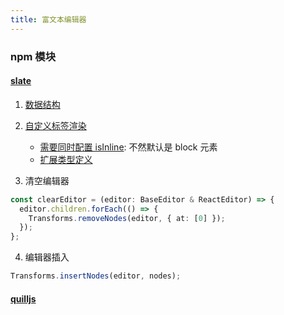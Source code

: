 ```yaml
---
title: 富文本编辑器
---
```


### npm 模块

#### [slate](https://github.com/ianstormtaylor/slate)

1. [数据结构](https://docs.slatejs.org/concepts/02-nodes)

2. [自定义标签渲染](https://docs.slatejs.org/walkthroughs/03-defining-custom-elements)
   - [需要同时配置 isInline](https://docs.slatejs.org/api/nodes/element#element-behavior-types): 不然默认是 block 元素
   - [扩展类型定义](https://docs.slatejs.org/concepts/12-typescript#defining-editor-element-and-text-types)
3. 清空编辑器

```ts
const clearEditor = (editor: BaseEditor & ReactEditor) => {
  editor.children.forEach(() => {
    Transforms.removeNodes(editor, { at: [0] });
  });
};
```

4. 编辑器插入

```ts
Transforms.insertNodes(editor, nodes);
```

#### [quilljs](https://quilljs.com/)
